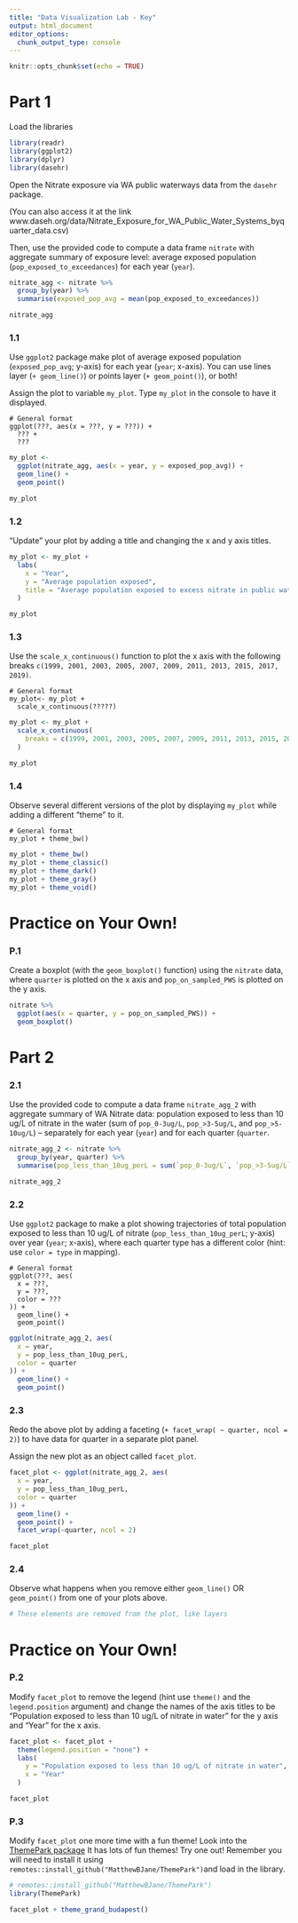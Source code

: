 ```yaml
---
title: "Data Visualization Lab - Key"
output: html_document
editor_options: 
  chunk_output_type: console
---
```


```r
knitr::opts_chunk$set(echo = TRUE)
```

# Part 1

Load the libraries

```r
library(readr)
library(ggplot2)
library(dplyr)
library(dasehr)
```

Open the Nitrate exposure via WA public waterways data from the `dasehr` package.

(You can also access it at the link www.daseh.org/data/Nitrate_Exposure_for_WA_Public_Water_Systems_byquarter_data.csv)

Then, use the provided code to compute a data frame `nitrate` with aggregate summary of exposure level: average exposed population  (`pop_exposed_to_exceedances`) for each year (`year`). 

```r

nitrate_agg <- nitrate %>%
  group_by(year) %>%
  summarise(exposed_pop_avg = mean(pop_exposed_to_exceedances))

nitrate_agg
```

### 1.1

Use `ggplot2` package make plot of average exposed population (`exposed_pop_avg`; y-axis) for each year (`year`; x-axis). You can use lines layer (`+ geom_line()`) or points layer (`+ geom_point()`), or both!

Assign the plot to variable `my_plot`. Type `my_plot` in the console to have it displayed.

```
# General format
ggplot(???, aes(x = ???, y = ???)) +
  ??? +
  ???
```

```r

my_plot <-
  ggplot(nitrate_agg, aes(x = year, y = exposed_pop_avg)) +
  geom_line() +
  geom_point()

my_plot
```

### 1.2

"Update" your plot by adding a title and changing the x and y axis titles. 

```r
my_plot <- my_plot +
  labs(
    x = "Year",
    y = "Average population exposed",
    title = "Average population exposed to excess nitrate in public water sources, 1999-2020"
  )

my_plot
```

### 1.3

Use the `scale_x_continuous()` function to plot the x axis with the following breaks `c(1999, 2001, 2003, 2005, 2007, 2009, 2011, 2013, 2015, 2017, 2019)`. 

```
# General format
my_plot<- my_plot +
  scale_x_continuous(?????)
```

```r
my_plot <- my_plot +
  scale_x_continuous(
    breaks = c(1999, 2001, 2003, 2005, 2007, 2009, 2011, 2013, 2015, 2017, 2019)
  )

my_plot
```

### 1.4

Observe several different versions of the plot by displaying `my_plot` while adding a different "theme" to it. 

```
# General format
my_plot + theme_bw()
```

```r
my_plot + theme_bw()
my_plot + theme_classic()
my_plot + theme_dark()
my_plot + theme_gray()
my_plot + theme_void()
```


# Practice on Your Own!

### P.1

Create a boxplot (with the `geom_boxplot()` function) using the `nitrate` data, where `quarter` is plotted on the x axis and `pop_on_sampled_PWS` is plotted on the y axis. 

```r
nitrate %>%
  ggplot(aes(x = quarter, y = pop_on_sampled_PWS)) +
  geom_boxplot()
```


# Part 2

### 2.1

Use the provided code to compute a data frame `nitrate_agg_2` with aggregate summary of WA Nitrate data: population exposed to less than 10 ug/L of nitrate in the water (sum of `pop_0-3ug/L`, `pop_>3-5ug/L`, and `pop_>5-10ug/L`) -- separately for each year (`year`) and for each quarter (`quarter`. 

```r

nitrate_agg_2 <- nitrate %>%
  group_by(year, quarter) %>%
  summarise(pop_less_than_10ug_perL = sum(`pop_0-3ug/L`, `pop_>3-5ug/L`, `pop_>5-10ug/L`))

nitrate_agg_2
```

### 2.2

Use `ggplot2` package to make a plot showing trajectories of total population exposed to less than 10 ug/L of nitrate (`pop_less_than_10ug_perL`; y-axis) over year (`year`; x-axis), where each quarter type has a different color (hint: use `color = type` in mapping).

```
# General format
ggplot(???, aes(
  x = ???,
  y = ???,
  color = ???
)) +
  geom_line() +
  geom_point()
```

```r
ggplot(nitrate_agg_2, aes(
  x = year,
  y = pop_less_than_10ug_perL,
  color = quarter
)) +
  geom_line() +
  geom_point()
```

### 2.3

Redo the above plot by adding a faceting  (`+ facet_wrap( ~ quarter, ncol = 2)`) to have data for quarter in a separate plot panel. 

Assign the new plot as an object called `facet_plot`.

```r

facet_plot <- ggplot(nitrate_agg_2, aes(
  x = year,
  y = pop_less_than_10ug_perL,
  color = quarter
)) +
  geom_line() +
  geom_point() +
  facet_wrap(~quarter, ncol = 2)

facet_plot
```

### 2.4

Observe what happens when you remove either `geom_line()` OR `geom_point()` from one of your plots above.

```r
# These elements are removed from the plot, like layers
```


# Practice on Your Own!

### P.2

Modify `facet_plot` to remove the legend (hint use `theme()` and the `legend.position` argument) and change the names of the axis titles to be "Population exposed to less than 10 ug/L of nitrate in water" for the y axis and "Year" for the x axis. 

```r
facet_plot <- facet_plot +
  theme(legend.position = "none") +
  labs(
    y = "Population exposed to less than 10 ug/L of nitrate in water",
    x = "Year"
  )

facet_plot
```

### P.3

Modify `facet_plot` one more time with a fun theme! Look into the [ThemePark package](https://github.com/MatthewBJane/ThemePark) It has lots of fun themes! Try one out! Remember you will need to install it using `remotes::install_github("MatthewBJane/ThemePark")`and load in the library. 

```r
# remotes::install_github("MatthewBJane/ThemePark")
library(ThemePark)

facet_plot + theme_grand_budapest()
```
